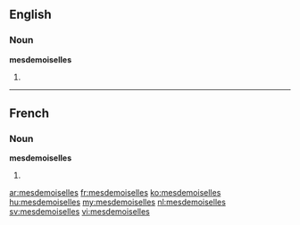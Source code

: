 ==English==

===Noun===
'''mesdemoiselles'''

# {{plural of|[[mademoiselle]]}}

----

==French==

===Noun===
'''mesdemoiselles''' {{f}}

# {{plural of|[[mademoiselle]]|lang=fr}}

[[ar:mesdemoiselles]]
[[fr:mesdemoiselles]]
[[ko:mesdemoiselles]]
[[hu:mesdemoiselles]]
[[my:mesdemoiselles]]
[[nl:mesdemoiselles]]
[[sv:mesdemoiselles]]
[[vi:mesdemoiselles]]
